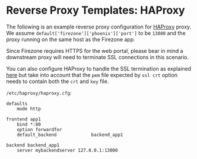 # Reverse Proxy Templates: HAProxy

The following is an example reverse proxy configuration for
[HAProxy](https://www.haproxy.org/) proxy. We assume
`default['firezone']['phoenix']['port']` to be `13000` and the proxy running on
the same host as the Firezone app.

Since Firezone requires HTTPS for the web portal, please bear in mind a
downstream proxy will need to terminate SSL connections in this scenario.

You can also configure HAProxy to handle the SSL termination as explained
[here](https://www.haproxy.com/blog/haproxy-ssl-termination/) but take into
account that the `pem` file expected by `ssl crt` option needs to contain both
the `crt` and `key` file.

`/etc/haproxy/haproxy.cfg`:

```text
defaults
    mode http

frontend app1
    bind *:80
    option forwardfor
    default_backend             backend_app1

backend backend_app1
    server mybackendserver 127.0.0.1:13000
```
